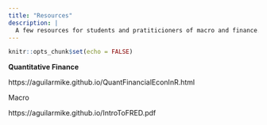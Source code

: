 ---
title: "Resources"
description: |
  A few resources for students and pratiticioners of macro and finance. 
---

```{r setup, include=FALSE}
knitr::opts_chunk$set(echo = FALSE)
```

**Quantitative Finance**

https://aguilarmike.github.io/QuantFinancialEconInR.html

Macro

https://aguilarmike.github.io/IntroToFRED.pdf